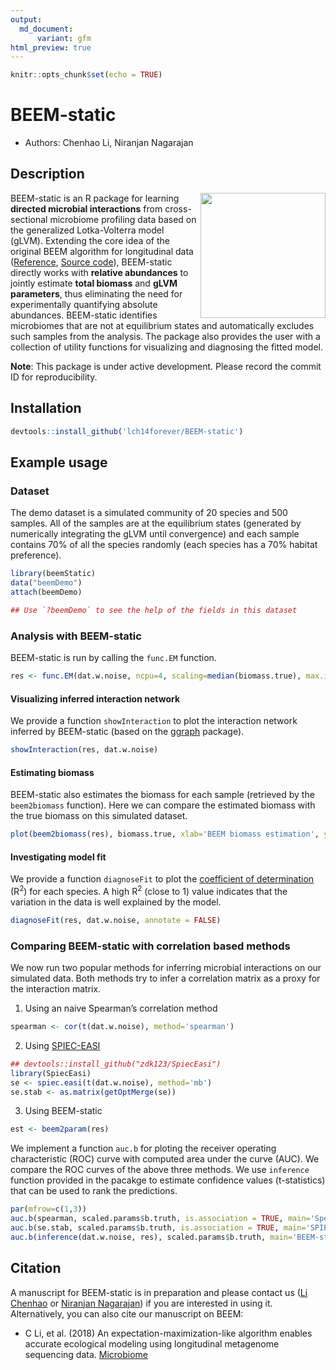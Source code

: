 ```yaml
---
output:
  md_document:
      variant: gfm
html_preview: true
---
```


```r
knitr::opts_chunk$set(echo = TRUE)
```

# BEEM-static
 
 - Authors: Chenhao Li, Niranjan Nagarajan
 
## Description

<img src="logo.png" height="200" align="right" />

BEEM-static is an R package for learning **directed microbial interactions** from cross-sectional microbiome profiling data based on the generalized Lotka-Volterra model (gLVM). Extending the core idea of the original BEEM algorithm for longitudinal data ([Reference](https://microbiomejournal.biomedcentral.com/articles/10.1186/s40168-019-0729-z), [Source code](https://github.com/CSB5/BEEM)), BEEM-static directly works with **relative abundances** to jointly estimate **total biomass** and **gLVM parameters**, thus eliminating the need for experimentally quantifying absolute abundances. BEEM-static identifies microbiomes that are not at equilibrium states and automatically excludes such samples from the analysis. The package also provides the user with a collection of utility functions for visualizing and diagnosing the fitted model.

**Note**: This package is under active development. Please record the commit ID for reproducibility.

## Installation

```r
devtools::install_github('lch14forever/BEEM-static')
```

## Example usage

### Dataset

The demo dataset is a simulated community of 20 species and 500 samples. All of the samples are at the equilibrium states (generated by numerically integrating the gLVM until convergence) and each sample contains 70% of all the species randomly (each species has a 70% habitat preference). 

```r
library(beemStatic)
data("beemDemo")
attach(beemDemo)

## Use `?beemDemo` to see the help of the fields in this dataset
```

### Analysis with BEEM-static

BEEM-static is run by calling the `func.EM` function.

```r
res <- func.EM(dat.w.noise, ncpu=4, scaling=median(biomass.true), max.iter=200, epsilon = 1e-4)
```

#### Visualizing inferred interaction network

We provide a function `showInteraction` to plot the interaction network inferred by BEEM-static (based on the [ggraph](https://github.com/thomasp85/ggraph) package).

```r
showInteraction(res, dat.w.noise)
```

#### Estimating biomass

BEEM-static also estimates the biomass for each sample (retrieved by the `beem2biomass` function). Here we can compare the estimated biomass with the true biomass on this simulated dataset.

```r
plot(beem2biomass(res), biomass.true, xlab='BEEM biomass estimation', ylab='True biomass')
```

#### Investigating model fit

We provide a function `diagnoseFit` to plot the [coefficient of determination](https://en.wikipedia.org/wiki/Coefficient_of_determination) (R<sup>2</sup>) for each species. A high R<sup>2</sup> (close to 1) value indicates that the variation in the data is well explained by the model.

```r
diagnoseFit(res, dat.w.noise, annotate = FALSE)
```

### Comparing BEEM-static with correlation based methods

We now run two popular methods for inferring microbial interactions on our simulated data. Both methods try to infer a correlation matrix as a proxy for the interaction matrix.

1. Using an naive Spearman's correlation method

```r
spearman <- cor(t(dat.w.noise), method='spearman')
```

2. Using [SPIEC-EASI](https://github.com/zdk123/SpiecEasi)
```r
## devtools::install_github("zdk123/SpiecEasi")
library(SpiecEasi)
se <- spiec.easi(t(dat.w.noise), method='mb')
se.stab <- as.matrix(getOptMerge(se))
```

3. Using BEEM-static

```r
est <- beem2param(res)
```

We implement a function `auc.b` for ploting the receiver operating characteristic (ROC) curve with computed area under the curve (AUC). We compare the ROC curves of the above three methods. We use `inference` function provided in the pacakge to estimate confidence values (t-statistics) that can be used to rank the predictions.

```r
par(mfrow=c(1,3))
auc.b(spearman, scaled.params$b.truth, is.association = TRUE, main='Spearman correlation', print.auc.cex=2)
auc.b(se.stab, scaled.params$b.truth, is.association = TRUE, main='SPIEC-EASI', print.auc.cex=2)
auc.b(inference(dat.w.noise, res), scaled.params$b.truth, main='BEEM-static', print.auc.cex=2)
```


## Citation

A manuscript for BEEM-static is in preparation and please contact us ([Li Chenhao](mailto:lich@gis.a-star.edu.sg) or [Niranjan Nagarajan](mailto:nagarajann@gis.a-star.edu.sg)) if you are interested in using it. Alternatively, you can also cite our manuscript on BEEM:

 - C Li, et al. (2018) An expectation-maximization-like algorithm enables accurate ecological modeling using longitudinal metagenome sequencing data. [Microbiome](https://microbiomejournal.biomedcentral.com/articles/10.1186/s40168-019-0729-z)
